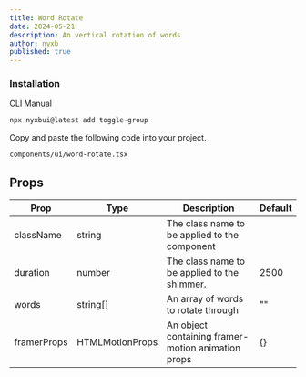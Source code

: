 ```yaml
---
title: Word Rotate
date: 2024-05-21
description: An vertical rotation of words
author: nyxb
published: true
---
```


<ComponentPreview name="word-rotate-demo" />


### Installation

<Tabs defaultValue="cli">

<TabsList>
  <TabsTrigger value="cli">CLI</TabsTrigger>
  <TabsTrigger value="manual">Manual</TabsTrigger>
</TabsList>
<TabsContent value="cli">

```bash
npx nyxbui@latest add toggle-group
```

</TabsContent>

<TabsContent value="manual">

<Steps>

Copy and paste the following code into your project.

```text
components/ui/word-rotate.tsx
```

<ComponentSource name="word-rotate" />

</Steps>

</TabsContent>

</Tabs>

## Props

| Prop        | Type            | Description                                        | Default |
| ----------- | --------------- | -------------------------------------------------- | ------- |
| className   | string          | The class name to be applied to the component      |         |
| duration    | number          | The class name to be applied to the shimmer.       | 2500    |
| words       | string[]        | An array of words to rotate through                | ""      |
| framerProps | HTMLMotionProps | An object containing framer-motion animation props | {}      |
